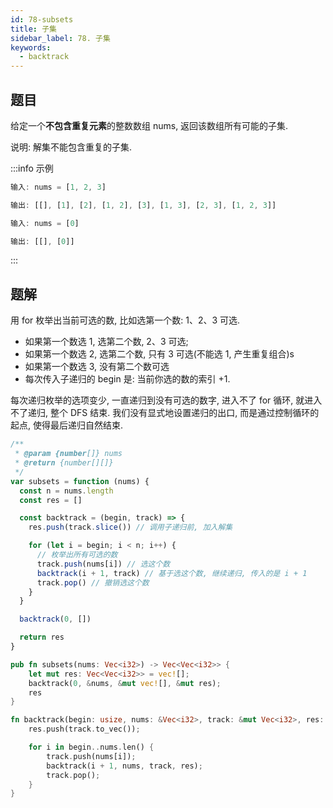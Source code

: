 ```yaml
---
id: 78-subsets
title: 子集
sidebar_label: 78. 子集
keywords:
  - backtrack
---
```


## 题目

给定一个**不包含重复元素**的整数数组 nums, 返回该数组所有可能的子集.

说明: 解集不能包含重复的子集.

:::info 示例

```ts
输入: nums = [1, 2, 3]

输出: [[], [1], [2], [1, 2], [3], [1, 3], [2, 3], [1, 2, 3]]
```

```ts
输入: nums = [0]

输出: [[], [0]]
```

:::

## 题解

用 for 枚举出当前可选的数, 比如选第一个数: 1、2、3 可选.

- 如果第一个数选 1, 选第二个数, 2、3 可选;
- 如果第一个数选 2, 选第二个数, 只有 3 可选(不能选 1, 产生重复组合)s
- 如果第一个数选 3, 没有第二个数可选
- 每次传入子递归的 begin 是: 当前你选的数的索引 +1.

每次递归枚举的选项变少, 一直递归到没有可选的数字, 进入不了 for 循环, 就进入不了递归, 整个 DFS 结束. 我们没有显式地设置递归的出口, 而是通过控制循环的起点, 使得最后递归自然结束.


<Tabs>
  <TabItem value="JavaScript" label="JavaScript" default>

```js
/**
 * @param {number[]} nums
 * @return {number[][]}
 */
var subsets = function (nums) {
  const n = nums.length
  const res = []

  const backtrack = (begin, track) => {
    res.push(track.slice()) // 调用子递归前, 加入解集

    for (let i = begin; i < n; i++) {
      // 枚举出所有可选的数
      track.push(nums[i]) // 选这个数
      backtrack(i + 1, track) // 基于选这个数, 继续递归, 传入的是 i + 1
      track.pop() // 撤销选这个数
    }
  }

  backtrack(0, [])

  return res
}
```

</TabItem>
<TabItem value="Rust" label="Rust">

```rust
pub fn subsets(nums: Vec<i32>) -> Vec<Vec<i32>> {
    let mut res: Vec<Vec<i32>> = vec![];
    backtrack(0, &nums, &mut vec![], &mut res);
    res
}

fn backtrack(begin: usize, nums: &Vec<i32>, track: &mut Vec<i32>, res: &mut Vec<Vec<i32>>) {
    res.push(track.to_vec());

    for i in begin..nums.len() {
        track.push(nums[i]);
        backtrack(i + 1, nums, track, res);
        track.pop();
    }
}
```

</TabItem>
</Tabs>
